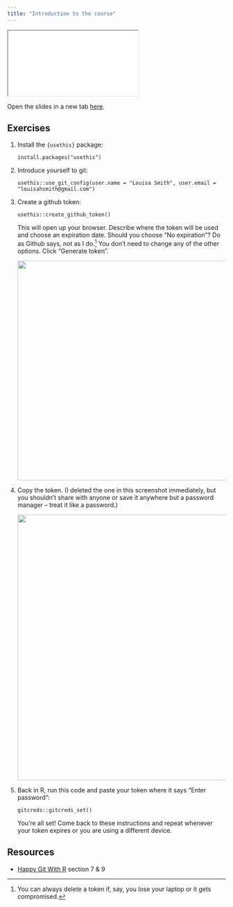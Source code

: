 ```yaml
---
title: "Introduction to the course"
---
```


<div>

```{=html}
<iframe class="slide-deck" src="slides/01-intro.html"></iframe>
```

</div>

Open the slides in a new tab [here](slides/01-intro.qmd){target="_blank"}.

## Exercises

1.  Install the `{usethis}` package:

    | `install.packages("usethis")`

2.  Introduce yourself to git:

    | `usethis::use_git_config(user.name = "Louisa Smith", user.email = "louisahsmith@gmail.com")`

3.  Create a github token:

    | `usethis::create_github_token()`

    This will open up your browser. Describe where the token will be used and choose an expiration date. Should you choose "No expiration"? Do as Github says, not as I do.[^1] You don't need to change any of the other options. Click "Generate token".

    ![](images/Screenshot%202023-08-10%20at%202.04.05%20PM.png){width="506"}

4.  Copy the token. (I deleted the one in this screenshot immediately, but you shouldn't share with anyone or save it anywhere but a password manager -- treat it like a password.)

    ![](images/Screenshot%202023-08-10%20at%202.07.21%20PM.png){width="612"}

5.  Back in R, run this code and paste your token where it says "Enter password":

    | `gitcreds::gitcreds_set()`

    You're all set! Come back to these instructions and repeat whenever your token expires or you are using a different device.

[^1]: You can always delete a token if, say, you lose your laptop or it gets compromised.

## Resources

-   [Happy Git With R](https://happygitwithr.com/) section 7 & 9
